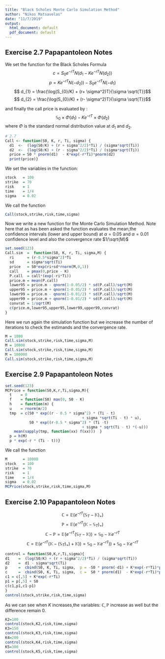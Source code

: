 ```yaml
---
title: "Black Scholes Monte Carlo Simulation Method"
author: "Nikos Matsavelas"
date: "11/7/2019"
output:
  html_document: default
  pdf_document: default
---
```

## Exercise 2.7 **Papapantoleon Notes** 
We set the function for the Black Scholes Formula 
$$ c = S_{0}e^{-rT}N(d_{1} - K e^{-rT}N(d_{2})) $$
$$ p = K e^{-rT}N(-d_{2})) -S_{0}e^{-rT}N(-d_{1}) $$
$$ d_{1} = \frac{\log(S_{0}/K) + (r+ \sigma^2)T}{\sigma \sqrt{T}}$$
$$ d_{2} = \frac{\log(S_{0}/K) + (r- \sigma^2)T}{\sigma \sqrt{T}}$$

and finally the call price is evaluated by :
$$\mathbb{S}_{0} \times \Phi(d_{1}) - K e^{-rT}\times \Phi (d_{2}) $$
where $\Phi$ is the standard normal distribution value at $d_{1}$ and $d_{2}$. 
```r
# 2.7
Call <- function(S0, K, r, Ti, sigma) {
  d1  <-  (log(S0/K) + (r + sigma^2/2)*Ti) / (sigma*sqrt(Ti))
  d2  <-  (log(S0/K) + (r - sigma^2/2)*Ti) / (sigma*sqrt(Ti))
  price = S0 * pnorm(d1)  - K*exp(-r*Ti)*pnorm(d2)
  print(price)}
```
We set the variables in the function:
```r
stock   = 100
strike  = 70
risk    = 1
time    = 1/4       
sigma   = 0.02
```
We call the function 

```r
Call(stock,strike,risk,time,sigma)
```
Now we write a new function for the Monte Carlo Simulation Method.
Note here that as has been asked the function evaluates the mean,the confidence intervals (lower and upper bound) at $\alpha =0.05$ and $\alpha =0.01$ confidence level and also the convergence rate $1/\sqrt{M}$
```r
set.seed(123)
Call.sim  =  function(S0, K, r, Ti, sigma,M) {
  ri      = (r-0.5*sigma^2)*Ti
  sd      = sigma*sqrt(Ti)
  price   = S0*exp(ri+sd*rnorm(M,0,1))
  call    = pmax(0,price - K)
  P.call  = call*(exp(-ri*Ti))
  price.m = mean(P.call)
  lower95 = price.m - qnorm(1-0.05/2) * sd(P.call)/sqrt(M)
  upper95 = price.m + qnorm(1-0.05/2) * sd(P.call)/sqrt(M)
  lower99 = price.m - qnorm(1-0.01/2) * sd(P.call)/sqrt(M) 
  upper99 = price.m + qnorm(1-0.01/2) * sd(P.call)/sqrt(M)
  convrat = 1/sqrt(M)
  c(price.m,lower95,upper95,lower99,upper99,convrat)
}
```
Here we run again the simulation function but we increase the number of iterations to check the estimands and the convergence rate.
```r
M = 1000
Call.sim(stock,strike,risk,time,sigma,M)
M = 10000
Call.sim(stock,strike,risk,time,sigma,M)
M = 100000
Call.sim(stock,strike,risk,time,sigma,M)
```



##  Exercise 2.9 **Papapantoleon Notes** 

```r
set.seed(123)
MCPrice = function(S0,K,r,Ti,sigma,M){
  t    = 0
  f    = function(S0) max(0, S0 - K)
  h    = function(m) {
  u    = rnorm(m/2)
  tmp  = c(S0 * exp((r - 0.5 * sigma^2) * (Ti - t)
                                   + sigma *sqrt(Ti - t) * u),
           S0 * exp((r-0.5 * sigma^2) * (Ti -t)
                                   + sigma * sqrt(Ti - t) *(-u))) 
    mean(sapply(tmp, function(xx) f(xx)))  }                                                                 
  p = h(M)
  p * exp(-r * (Ti - t))}
```

We call the function 

```r
M       = 10000
stock   = 100
strike  = 70
risk    = 1
time    = 1/4       
sigma   = 0.02
MCPrice(stock,strike,risk,time,sigma,M)
```


##  Exercise 2.10 **Papapantoleon Notes**

$$\mathbb{C} = \mathbb{E}(e^{-rT} (\mathbb{S}_{T}- \mathbb{K})_{+})$$
$$\mathbb{P} = \mathbb{E}(e^{-rT} ( \mathbb{K}-\mathbb{S}_{T})_{+})$$
$$\mathbb{C}-\mathbb{P} = \mathbb{E}(e^{-rT} (\mathbb{S}_{T}- \mathbb{K}))=\mathbb{S}_{0}-\mathbb{K}e^{-rT}$$
$$\mathbb{C} = \mathbb{E}(e^{-rT} (\mathbb{K} - (\mathbb{S}_{T})_{+}) + \mathbb{K}))=\mathbb{S}_{0}-\mathbb{K}e^{-rT})) + \mathbb{S}_{0}-\mathbb{K}e^{-rT}$$
```r

control = function(S0,K,r,Ti,sigma){
d1    =  (log(S0/K) + (r + sigma^2/2)*Ti) / (sigma*sqrt(Ti))
d2    =  d1 - sigma*sqrt(Ti)
p     =  cbind(S0, K, Ti, sigma,  p = -S0 * pnorm(-d1) + K*exp(-r*Ti)*pnorm(-d2))  
c     =  cbind(S0, K, Ti, sigma,  c =  S0 * pnorm(d1)  - K*exp(-r*Ti)*pnorm(d2)) 
c1 = c[,5] + K*exp(-r*Ti)
p1 = p[,5] + S0 
c(c1,p1,c1-p1)
}
control(stock,strike,risk,time,sigma)
```


As we can see when $K$ increases,the variables:
$\mathbb{C},\mathbb{P}$ increase as well but the difference remain 0.

```r
K2=100
control(stock,K2,risk,time,sigma)
K3=150
control(stock,K3,risk,time,sigma)
K4=200
control(stock,K4,risk,time,sigma)
K5=300
control(stock,K5,risk,time,sigma)

```

```r

```

